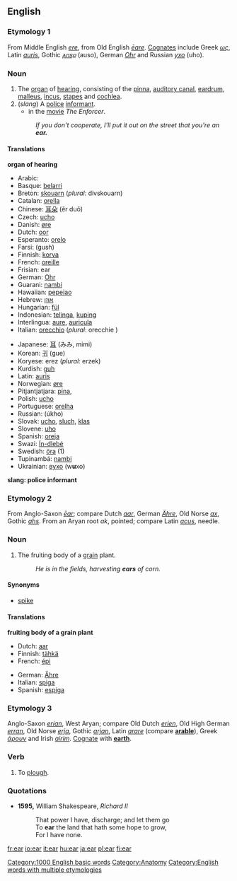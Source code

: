 ==English==

===Etymology 1===
From Middle English ''[[ere]]'', from Old English ''[[eare|ēare]]''. [[Cognate]]s include Greek ''[[ως]]'', Latin ''[[auris]]'', Gothic ''[[𐌰𐌿𐍃𐍉]]'' (auso), German ''[[Ohr]]'' and Russian ''[[ухо]]'' (uho).

===Noun===
{{wikipedia}}
[[Category:1000 English basic words]]
[[Category:Anatomy]]
{{en-noun|ear|ears}}

# The [[organ]] of [[hearing]], consisting of the [[pinna]], [[auditory canal]], [[eardrum]], [[malleus]], [[incus]], [[stapes]] and [[cochlea]].
# (''slang'') A [[police]] [[informant]]. 
#*in the [[movie]] ''The Enforcer''.
#:''If you don't cooperate, I'll put it out on the street that you're an '''ear.''''' 

====Translations====

'''organ of hearing'''
{{top}}
*Arabic: {{ARchar|[[أذن]]}}
*Basque: [[belarri]]
*Breton: [[skouarn]] {{f}} (''plural:'' divskouarn)
*Catalan: [[orella]] {{f}}
*Chinese: [[耳朵]] (ěr duǒ)
*Czech: [[ucho]]
*Danish: [[øre]]
*Dutch: [[oor]] {{n}}
*Esperanto: [[orelo]]
*Farsi: {{FAchar|[[گوش]]}} (gush)
*Finnish: [[korva]]
*French: [[oreille]] {{f}}
*Frisian: ear
*German: [[Ohr]] {{n}}
*Guarani: [[nambi]]
*Hawaiian: [[pepeiao]]
*Hebrew: [[אוזן]] {{f}}
*Hungarian: [[fül]]
*Indonesian: [[telinga]], [[kuping]]
*Interlingua: [[aure]], [[auricula]]
*Italian: [[orecchio]] {{m}} (''plural'': orecchie {{f}})
{{mid}}
*Japanese: [[耳]] (みみ, mimi)
*Korean: [[귀]] (gue)
*Koryese: erez (''plural:'' erzek)
*Kurdish: [[guh]]
*Latin: [[auris]] {{f}}
*Norwegian: [[øre]]
*Pitjantjatjara: [[pina]], {{Unicode|[[anpiṟi]]}}
*Polish: [[ucho]] {{n}}
*Portuguese: [[orelha]] {{f}}
*Russian: {{RUchar|[[ухо]]}} (úkho) {{n}}
*Slovak: [[ucho]], [[sluch]], [[klas]]
*Slovene: [[uho]] {{n}}
*Spanish: [[oreja]] {{f}}
*Swazi: [[Ín-dlebé]] {{n}}
*Swedish: [[öra]] {{n}} (1)
*Tupinambá: [[nambi]]
*Ukrainian: [[вухо]] (w'''u'''xo) {{n}}
{{bottom}}

'''slang: police informant'''
<!--Note: add SLANG terms to this table, where these exist-->
{{top}}
{{mid}}
{{bottom}}

===Etymology 2===
From Anglo-Saxon ''[[ēar]]''; compare Dutch ''[[aar]]'', German ''[[Ähre]]'', Old Norse ''[[ax#Old Norse|ax]]'', Gothic ''[[ahs]]''.  From an Aryan root ''ak'', pointed; compare Latin ''[[acus]]'', needle.

===Noun===
{{en-noun|ear|ears}}

# The fruiting body of a [[grain]] plant.
#:''He is in the fields, harvesting '''ears''' of corn.''

====Synonyms====
*[[spike]]

====Translations====

'''fruiting body of a grain plant'''
{{top}}
*Dutch: [[aar]] {{m}}
*Finnish: [[tähkä]]
*French: [[épi]] {{m}}
{{mid}}
*German: [[Ähre]] {{f}}
*Italian: [[spiga]] {{f}}
*Spanish: [[espiga]] {{f}}
{{bottom}}

===Etymology 3===
Anglo-Saxon ''[[erian]]'', West Aryan; compare Old Dutch ''[[erien]]'', Old High German ''[[erran]]'', Old Norse ''[[erja]]'', Gothic ''[[arjan]]'', Latin ''[[arare]]'' (compare '''[[arable]]'''), Greek ''[[άρουν]]'' and Irish ''[[airim]]''. [[Cognate]] with '''[[earth]]'''.

===Verb===
{{en-verb|ear|ears|eared|eared|earing}}

# {{archaic}}  To [[plough]].

===Quotations===
* '''1595,''' William Shakespeare, ''Richard II''
*: That power I have, discharge; and let them go
*: To '''ear''' the land that hath some hope to grow,
*: For I have none.

[[Category:English words with multiple etymologies]]

[[fr:ear]]
[[io:ear]]
[[it:ear]]
[[hu:ear]]
[[ja:ear]]
[[pl:ear]]
[[fi:ear]]